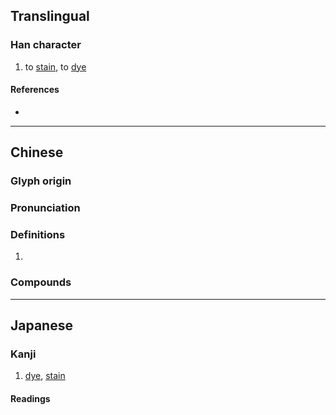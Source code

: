 {{character info}}
==Translingual==

===Han character===
{{Han char|rn=64|rad=手|as=14|sn=17|four=51027|canj=QMBB|ids=⿰扌需}}

# to [[stain]], to [[dye]]

====References====
* {{Han ref|kx=0460.130|dkj=12866|dj=0809.030|hdz=31974.080|uh=64E9|ud=25833|bh=ECE9|bd=60649}}

----

==Chinese==
{{zh-forms}}

===Glyph origin===
{{Han etym}}

===Pronunciation===
{{zh-pron
|m=rǔ
|c=jeoi5,jyu5
|mc=y
|oc=y
|ma=
|cat=
}}

===Definitions===
{{zh-hanzi}}

# {{rfdef|zh}}

===Compounds===
{{zh-der|擩嚌|目擩耳染}}

----

==Japanese==

===Kanji===
{{ja-kanji|grade=|rs=手14}}

# [[dye]], [[stain]]

====Readings====
{{rfv-pron|ja}}
{{ja-readings
|goon=にゅ, に
|kanon=じゅ<じゆ, ずい<ずい<ずゐ
|kun=ひた-す
}}